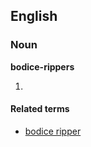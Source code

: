 ==English==

===Noun===
'''bodice-rippers'''

# {{plural of|[[bodice-ripper]]}}

====Related terms====
*[[bodice ripper]]